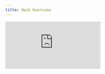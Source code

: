 ```yaml
---
title: Opik Overview
---
```


<div style={{
    position: 'relative',
    paddingBottom: '56.25%', // 16:9 aspect ratio
    height: 0,
    overflow: 'hidden',
    maxWidth: '100%',
    marginBottom: '20px'
}}>
    <iframe
        src="https://www.loom.com/embed/23f807461cd943dca53199e31e09c583?sid=42b4f658-a7dd-4148-9eb0-c9b056c848f5"
        frameborder="0"
        webkitallowfullscreen
        mozallowfullscreen
        allowfullscreen
        style={{
            position: 'absolute',
            top: 0,
            left: 0,
            width: '100%',
            height: '100%',
        }}
    />
</div>

## What is Opik?

Opik is Comet's comprehensive platform for LLM [observability](https://www.comet.com/docs/opik/tracing/log_traces), [evaluation](https://www.comet.com/docs/opik/evaluation/overview), and [monitoring](https://www.comet.com/docs/opik/production/production_monitoring), designed to support you across the entire LLM lifecycle from development to production. This video provides a complete overview of Opik's core capabilities and shows how it can transform your approach to building and maintaining LLM applications.

## Key Highlights

- **Complete LLM Lifecycle Support**: From initial development through production deployment and [monitoring](https://www.comet.com/docs/opik/production/production_monitoring)
- **Centralized [Tracing](https://www.comet.com/docs/opik/tracing/log_traces)**: Track all interactions with your LLM applications in one location, making it easy to identify issues and debug complex chains
- **Automated [Evaluation](https://www.comet.com/docs/opik/evaluation/overview)**: Replace ad-hoc "vibe checks" with consistent, reproducible evaluations using standardized [datasets](https://www.comet.com/docs/opik/evaluation/manage_datasets) and [metrics](https://www.comet.com/docs/opik/evaluation/metrics/overview)
- **[Production Monitoring](https://www.comet.com/docs/opik/production/production_monitoring)**: Deploy with confidence using [testing](https://www.comet.com/docs/opik/testing/pytest_integration) and monitoring tools that track performance in real-time
- **Open Source + Enterprise**: Get the flexibility of open source with the security, scalability, and support of an enterprise solution
- **Rich [Integration](https://www.comet.com/docs/opik/tracing/integrations/overview) Ecosystem**: Works seamlessly with popular frameworks like [OpenAI](https://www.comet.com/docs/opik/cookbook/openai), Azure, and many others
- **Comprehensive Documentation**: Extensive docs with [quickstart](https://www.comet.com/docs/opik/quickstart) guides, [integrations](https://www.comet.com/docs/opik/tracing/integrations/overview), and hands-on Jupyter notebook [cookbooks](https://www.comet.com/docs/opik/cookbook/overview) that run directly in Google Colab
